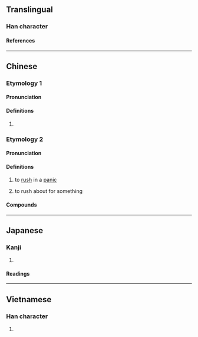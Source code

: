 {{character info}}
==Translingual==

===Han character===
{{Han char|rn=9|rad=人|as=11|sn=13|four=28281|canj=OHOO|ids=⿰亻從}}

====References====
{{Han ref|kx=0114.170|dkj=01013|dj=0242.250|hdz=10212.040|uh=50B1}}

----

==Chinese==

===Etymology 1===
{{zh-forms}}

====Pronunciation====
{{zh-pron
|m=sǒng
|c=sung2
|mc=y
|oc=y
|cat=
}}

====Definitions====
{{zh-hanzi}}

# {{zh-only|傱傱}}

===Etymology 2===
{{zh-forms|alt=蹤,撞,闖,蹌}}

====Pronunciation====
{{zh-pron
|mn=chông
|cat=v
}}

====Definitions====
{{zh-hanzi}}

# {{lb|zh|Hokkien}} to [[rush]] in a [[panic]]
# {{lb|zh|Hokkien}} to rush about for something

====Compounds====
{{zh-der|傱錢|走傱|傱踖}}

----

==Japanese==

===Kanji===
{{ja-kanji|grade=|rs=人11}}

# {{rfdef|ja|sort=人11}}

====Readings====
{{ja-readings
|on=しょう, しゅ, そう
|kun=はやいさま
}}

----

==Vietnamese==

===Han character===
{{vi-readings|reading=[[tuồng]]|rs=人11}}

# {{rfdef|vi|sort=人11}}